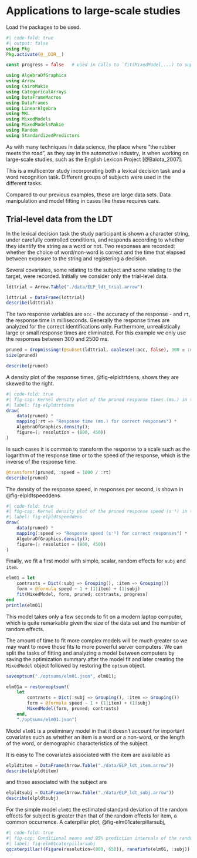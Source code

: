 # Applications to large-scale studies {#sec-largescale}

Load the packages to be used.

```julia
#| code-fold: true
#| output: false
using Pkg
Pkg.activate(@__DIR__)

const progress = false   # used in calls to `fit(MixedModel,...) to suppress progress bars

using AlgebraOfGraphics
using Arrow
using CairoMakie
using CategoricalArrays
using DataFrameMacros
using DataFrames
using LinearAlgebra
using MKL
using MixedModels
using MixedModelsMakie
using Random
using StandardizedPredictors
```

As with many techniques in data science, the place where "the rubber meets the road", as they say in the automotive industry, is when working on large-scale studies, such as the English Lexicon Project [@Balota_2007].

This is a multicenter study incorporating both a lexical decision task and a word recognition task.
Different groups of subjects were used in the different tasks.

Compared to our previous examples, these are large data sets.
Data manipulation and model fitting in cases like these requires care.

## Trial-level data from the LDT

In the lexical decision task the study participant is shown a character string, under carefully controlled conditions, and responds according to whether they identify the string as a word or not.
Two responses are recorded: whether the choice of word/non-word is correct and the time that elapsed between exposure to the string and registering a decision.

Several covariates, some relating to the subject and some relating to the target, were recorded.
Initially we consider only the trial-level data.

```julia
ldttrial = Arrow.Table("./data/ELP_ldt_trial.arrow")
```

```julia
ldttrial = DataFrame(ldttrial)
describe(ldttrial)
```

The two response variables are `acc` - the accuracy of the response - and `rt`, the response time in milliseconds.
Generally the response times are analyzed for the correct identifications only.
Furthermore, unrealistically large or small response times are eliminated.
For this example we only use the responses between 300 and 2500 ms.

```julia
pruned = dropmissing!(@subset(ldttrial, coalesce(:acc, false), 300 ≤ :rt ≤ 2500))
size(pruned)
```

```julia
describe(pruned)
```

A density plot of the response times, @fig-elpldtrtdens, shows they are skewed to the right.

```julia
#| code-fold: true
#| fig-cap: Kernel density plot of the pruned response times (ms.) in the lexical decision task of the English Lexicon Project.
#| label: fig-elpldtrtdens
draw(
    data(pruned) *
    mapping(:rt => "Response time (ms.) for correct responses") *
    AlgebraOfGraphics.density();
    figure=(; resolution = (800, 450))
)
```

In such cases it is common to transform the response to a scale such as the logarithm of the response time or to the speed of the response, which is the inverse of the response time.

```julia
@transform!(pruned, :speed = 1000 / :rt)
describe(pruned)
```

The density of the response speed, in responses per second, is shown in @fig-elpldtspeeddens.

```julia
#| code-fold: true
#| fig-cap: Kernel density plot of the pruned response speed (s⁻¹) in the lexical desision task of the English Lexicon Project.
#| label: fig-elpldtspeeddens
draw(
    data(pruned) *
    mapping(:speed => "Response speed (s⁻¹) for correct responses") *
    AlgebraOfGraphics.density();
    figure=(; resolution = (800, 450))
)
```

Finally, we fit a first model with simple, scalar, random effects for `subj` and `item`.

```julia
elm01 = let
    contrasts = Dict(:subj => Grouping(), :item => Grouping())
    form = @formula speed ~ 1 + (1|item) + (1|subj)
    fit(MixedModel, form, pruned; contrasts, progress)
end
println(elm01)
```

This model takes only a few seconds to fit on a modern laptop computer, which is quite remarkable given the size of the data set and the number of random effects.

The amount of time to fit more complex models will be much greater so we may want to move those fits to more powerful server computers.
We can split the tasks of fitting and analyzing a model between computers by saving the optimization summary after the model fit and later creating the `MixedModel` object followed by restoring the `optsum` object.

```julia
saveoptsum("./optsums/elm01.json", elm01);
```

```julia
elm01a = restoreoptsum!(
    let
        contrasts = Dict(:subj => Grouping(), :item => Grouping())
        form = @formula speed ~ 1 + (1|item) + (1|subj)
        MixedModel(form, pruned; contrasts)
    end,
    "./optsums/elm01.json")
```

Model `elm01` is a preliminary model in that it doesn't account for important covariates such as whether an item is a word or a non-word, or the length of the word, or demographic characteristics of the subject.

It is easy to 
The covariates associated with the item are available as

```julia
elpldtitem = DataFrame(Arrow.Table("./data/ELP_ldt_item.arrow"))
describe(elpldtitem)
```

and those associated with the subject are

```julia
elpldtsubj = DataFrame(Arrow.Table("./data/ELP_ldt_subj.arrow"))
describe(elpldtsubj)
```

For the simple model `elm01` the estimated standard deviation of the random effects for subject is greater than that of the random effects for item, a common occurrence.
A caterpillar plot, @fig-elm01caterpillarsubj,

```julia
#| code-fold: true
#| fig-cap: Conditional means and 95% prediction intervals of the random effects for subject in the simple model elm01 fit to the English Lexicon Project data.  The response in this model is speed.
#| label: fig-elm01caterpillarsubj
qqcaterpillar!(Figure(resolution=(800, 650)), ranefinfo(elm01, :subj))
```


